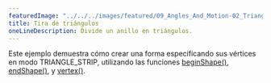 ---
featuredImage: "../../../images/featured/09_Angles_And_Motion-02_Triangle_Strip-thumbnail.png"
title: Tira de triángulos
oneLineDescription: Divide un anillo en triángulos.
---

Este ejemplo demuestra cómo crear una forma especificando sus vértices en modo TRIANGLE_STRIP, utilizando las funciones 
<a href="https://p5js.org/reference/#/p5/beginShape">beginShape()</a>, 
<a href="https://p5js.org/reference/#/p5/endShape">endShape()</a>, y 
<a href="https://p5js.org/reference/#/p5/vertex">vertex()</a>.